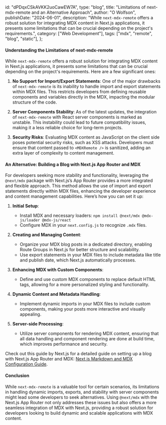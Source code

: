   id: "dPDqxCSkAVKK2uoCawEW7A",
  type: "blog",
  title: "Limitations of next-mdx-remote and an Alternative Approach",
  author: "O Wolfson",
  publishDate: "2024-06-01",
  description:
    "While `next-mdx-remote` offers a robust solution for integrating MDX content in Next.js applications, it presents some limitations that can be crucial depending on the project's requirements.",
  category: ["Web Development"],
  tags: ["mdx", "remote", "blog", "static"],
};

#### Understanding the Limitations of next-mdx-remote

While `next-mdx-remote` offers a robust solution for integrating MDX content in Next.js applications, it presents some limitations that can be crucial depending on the project's requirements. Here are a few significant ones:

1. **No Support for Import/Export Statements**: One of the major drawbacks of `next-mdx-remote` is its inability to handle import and export statements within MDX files. This restricts developers from defining reusable components and variables directly in the MDX, impacting the modular structure of the code.

2. **Server Components Stability**: As of the latest updates, the integration of `next-mdx-remote` with React server components is marked as unstable. This instability could lead to future compatibility issues, making it a less reliable choice for long-term projects.

3. **Security Risks**: Evaluating MDX content as JavaScript on the client side poses potential security risks, such as XSS attacks. Developers must ensure that content passed to `<MDXRemote />` is sanitized, adding an extra layer of complexity to content management.

#### An Alternative: Building a Blog with Next.js App Router and MDX

For developers seeking more stability and functionality, leveraging the `@next/mdx` package with Next.js’s App Router provides a more integrated and flexible approach. This method allows the use of import and export statements directly within MDX files, enhancing the developer experience and content management capabilities. Here’s how you can set it up:

1. **Initial Setup**:

   - Install MDX and necessary loaders: `npm install @next/mdx @mdx-js/loader @mdx-js/react`
   - Configure MDX in your `next.config.js` to recognize `.mdx` files.

2. **Creating and Managing Content**:

   - Organize your MDX blog posts in a dedicated directory, enabling Route Groups in Next.js for better structure and scalability.
   - Use export statements in your MDX files to include metadata like title and publish date, which Next.js automatically processes.

3. **Enhancing MDX with Custom Components**:

   - Define and use custom MDX components to replace default HTML tags, allowing for a more personalized styling and functionality.

4. **Dynamic Content and Metadata Handling**:

   - Implement dynamic imports in your MDX files to include custom components, making your posts more interactive and visually appealing.

5. **Server-side Processing**:
   - Utilize server components for rendering MDX content, ensuring that all data handling and component rendering are done at build time, which improves performance and security.

Check out this guide by Next.js for a detailed guide on setting up a blog with Next.js App Router and MDX: [Next.js Markdown and MDX Configuration Guide](https://nextjs.org/docs/app/building-your-application/configuring/mdx).

#### Conclusion

While `next-mdx-remote` is a valuable tool for certain scenarios, its limitations in handling dynamic imports, exports, and stability with server components might lead some developers to seek alternatives. Using `@next/mdx` with the Next.js App Router not only addresses these issues but also offers a more seamless integration of MDX with Next.js, providing a robust solution for developers looking to build dynamic and scalable applications with MDX content.

